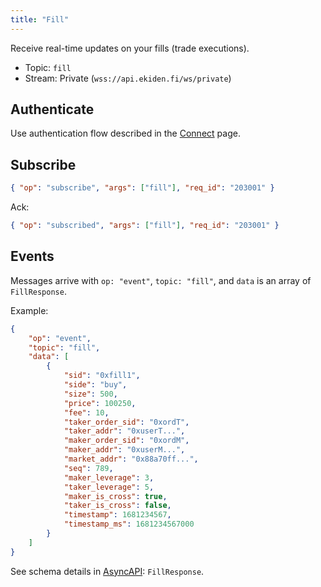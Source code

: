 ```yaml
---
title: "Fill"
---
```


Receive real-time updates on your fills (trade executions).

- Topic: `fill`
- Stream: Private (`wss://api.ekiden.fi/ws/private`)

## Authenticate

Use authentication flow described in the [Connect](./connect) page.

## Subscribe

```json
{ "op": "subscribe", "args": ["fill"], "req_id": "203001" }
```

Ack:

```json
{ "op": "subscribed", "args": ["fill"], "req_id": "203001" }
```

## Events

Messages arrive with `op: "event"`, `topic: "fill"`, and `data` is an array of `FillResponse`.

Example:

```json
{
	"op": "event",
	"topic": "fill",
	"data": [
		{
			"sid": "0xfill1",
			"side": "buy",
			"size": 500,
			"price": 100250,
			"fee": 10,
			"taker_order_sid": "0xordT",
			"taker_addr": "0xuserT...",
			"maker_order_sid": "0xordM",
			"maker_addr": "0xuserM...",
			"market_addr": "0x88a70ff...",
			"seq": 789,
			"maker_leverage": 3,
			"taker_leverage": 5,
			"maker_is_cross": true,
			"taker_is_cross": false,
			"timestamp": 1681234567,
			"timestamp_ms": 1681234567000
		}
	]
}
```

See schema details in [AsyncAPI](../websockets/private): `FillResponse`.
